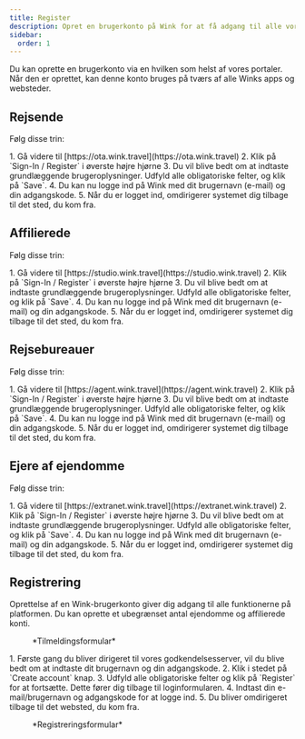```yaml
---
title: Register
description: Opret en brugerkonto på Wink for at få adgang til alle vores tjenester.
sidebar:
  order: 1
---
```


Du kan oprette en brugerkonto via en hvilken som helst af vores portaler. Når den er oprettet, kan denne konto bruges på tværs af alle Winks apps og websteder.

## Rejsende

Følg disse trin:

<Steps>
  1. Gå videre til [https://ota.wink.travel](https://ota.wink.travel)
  2. Klik på `Sign-In / Register` i øverste højre hjørne
  3. Du vil blive bedt om at indtaste grundlæggende brugeroplysninger. Udfyld alle obligatoriske felter, og klik på `Save`.
  4. Du kan nu logge ind på Wink med dit brugernavn (e-mail) og din adgangskode.
  5. Når du er logget ind, omdirigerer systemet dig tilbage til det sted, du kom fra.
</Steps>


## Affilierede

Følg disse trin:

<Steps>
  1. Gå videre til [https://studio.wink.travel](https://studio.wink.travel)
  2. Klik på `Sign-In / Register` i øverste højre hjørne
  3. Du vil blive bedt om at indtaste grundlæggende brugeroplysninger. Udfyld alle obligatoriske felter, og klik på `Save`.
  4. Du kan nu logge ind på Wink med dit brugernavn (e-mail) og din adgangskode.
  5. Når du er logget ind, omdirigerer systemet dig tilbage til det sted, du kom fra.
</Steps>


## Rejsebureauer

Følg disse trin:

<Steps>
  1. Gå videre til [https://agent.wink.travel](https://agent.wink.travel)
  2. Klik på `Sign-In / Register` i øverste højre hjørne
  3. Du vil blive bedt om at indtaste grundlæggende brugeroplysninger. Udfyld alle obligatoriske felter, og klik på `Save`.
  4. Du kan nu logge ind på Wink med dit brugernavn (e-mail) og din adgangskode.
  5. Når du er logget ind, omdirigerer systemet dig tilbage til det sted, du kom fra.
</Steps>


## Ejere af ejendomme

Følg disse trin:

<Steps>
  1. Gå videre til [https://extranet.wink.travel](https://extranet.wink.travel)
  2. Klik på `Sign-In / Register` i øverste højre hjørne
  3. Du vil blive bedt om at indtaste grundlæggende brugeroplysninger. Udfyld alle obligatoriske felter, og klik på `Save`.
  4. Du kan nu logge ind på Wink med dit brugernavn (e-mail) og din adgangskode.
  5. Når du er logget ind, omdirigerer systemet dig tilbage til det sted, du kom fra.
</Steps>


## Registrering

Oprettelse af en Wink-brugerkonto giver dig adgang til alle funktionerne på platformen. Du kan oprette et ubegrænset antal ejendomme og affilierede konti.

<figure>
  <CloudinaryImage width="350" height="553" resize="scale" quality="best" alt="Log ind" src="academy/sign-in" errorImage="noimage_opaque_nyrtl0.png" />

  <figcaption>*Tilmeldingsformular*</figcaption>
</figure>


<Steps>
  1. Første gang du bliver dirigeret til vores godkendelsesserver, vil du blive bedt om at indtaste dit brugernavn og din adgangskode.
  2. Klik i stedet på `Create account` knap.
  3. Udfyld alle obligatoriske felter og klik på `Register` for at fortsætte. Dette fører dig tilbage til loginformularen.
  4. Indtast din e-mail/brugernavn og adgangskode for at logge ind.
  5. Du bliver omdirigeret tilbage til det websted, du kom fra.
</Steps>


<figure>
  <CloudinaryImage width="350" height="615" resize="scale" quality="best" alt="Register" src="academy/register" errorImage="noimage_opaque_nyrtl0.png" />

  <figcaption>*Registreringsformular*</figcaption>
</figure>

